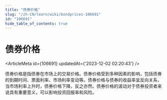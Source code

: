 ```yaml
---
title: "债券价格"
slug: "/zh-CN/learn/wiki/bondprices-106691"
id: "106691"
hide_table_of_contents: true
---
```



# 债券价格

<ArticleMeta id={106691} updatedAt={'2023-12-02 02:20:43'} />
<div className='border-solid border-b border-t-0 my-4 border-[var(--ifm-color-gray-300)]' />

债券价格是指债券在市场上的交易价格。债券价格受到多种因素的影响，包括债券的到期时间、票面利率、市场利率变动等。债券价格与债券的收益率呈反向关系，当市场利率上升时，债券价格下降，反之亦然。债券价格的波动对于债券投资者来说具有重要意义，可以影响投资回报率和风险。
